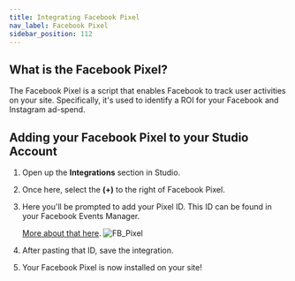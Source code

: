```yaml
---
title: Integrating Facebook Pixel
nav_label: Facebook Pixel
sidebar_position: 112
---
```


## What is the Facebook Pixel?

The Facebook Pixel is a script that enables Facebook to track user activities on your site. Specifically, it's used to
identify a ROI for your Facebook and Instagram ad-spend.

## Adding your Facebook Pixel to your Studio Account

1. Open up the **Integrations** section in Studio.
2. Once here, select the **(+)** to the right of Facebook Pixel.
3. Here you'll be prompted to add your Pixel ID. This ID can be found in your Facebook Events Manager.

   [More about that here](https://www.facebook.com/business/help/898185560232180?id=1205376682832142).
   ![FB_Pixel](/assets/studio/FB_Pixel.png)

4. After pasting that ID, save the integration.
5. Your Facebook Pixel is now installed on your site!


